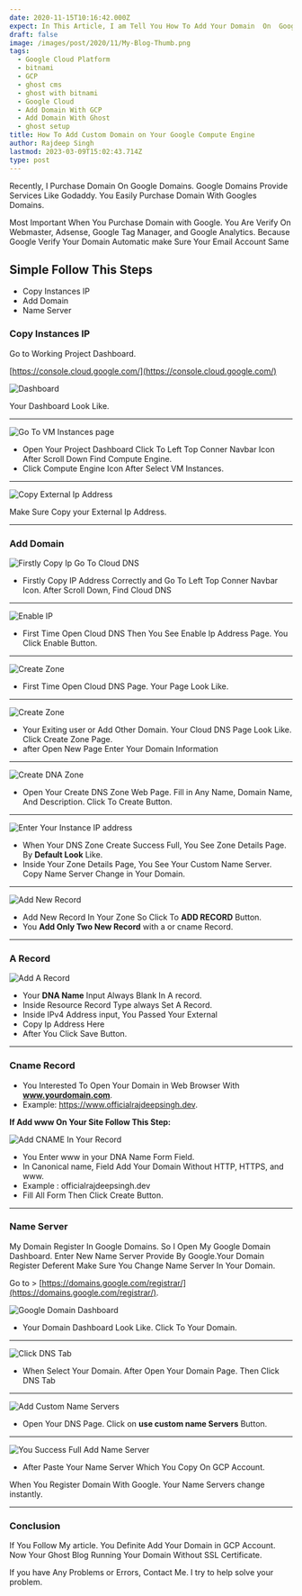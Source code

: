 ```yaml
---
date: 2020-11-15T10:16:42.000Z
expect: In This Article, I am Tell You How To Add Your Domain  On  Google Cloud Platform
draft: false
image: /images/post/2020/11/My-Blog-Thumb.png
tags:
  - Google Cloud Platform
  - bitnami
  - GCP
  - ghost cms
  - ghost with bitnami
  - Google Cloud
  - Add Domain With GCP
  - Add Domain With Ghost
  - ghost setup
title: How To Add Custom Domain on Your Google Compute Engine
author: Rajdeep Singh
lastmod: 2023-03-09T15:02:43.714Z
type: post
---
```


Recently, I Purchase Domain On Google Domains. Google Domains Provide Services
Like Godaddy. You Easily Purchase Domain With Googles Domains.

Most Important When You Purchase Domain with Google. You Are Verify On
Webmaster, Adsense, Google Tag Manager, and Google Analytics. Because Google
Verify Your Domain Automatic make Sure Your Email Account Same

## Simple Follow This Steps

- Copy Instances IP
- Add Domain
- Name Server

### Copy Instances IP

Go to Working Project Dashboard.

[https://console.cloud.google.com/](https://console.cloud.google.com/)

![Dashboard](/images/post/2020/11/gcp-dashboard.png "Dashboard")

Your Dashboard Look Like.

---

![Go To VM Instances page](/images/post/2020/11/GCP-Dmain.png "Go To VM Instances page")

- Open Your Project Dashboard Click To Left Top Conner Navbar Icon After Scroll Down Find Compute Engine.
- Click Compute Engine Icon After Select VM Instances.

---

![Copy External Ip Address](/images/post/2020/11/External-Copy-IP-.png "Copy External Ip Address")

Make Sure Copy your External Ip Address.

---

### Add Domain

![Firstly Copy Ip Go To Cloud DNS](/images/post/2020/11/Add-Domain-In-GCP-1.png "Firstly Copy Ip Go To Cloud DNS")

- Firstly Copy IP Address Correctly and Go To Left Top Conner Navbar Icon. After Scroll Down, Find Cloud DNS

---

![Enable IP](/images/post/2020/11/Cloud-Deployment-Manager-V2-API-1.png "Enable IP")

- First Time Open Cloud DNS Then You See Enable Ip Address Page. You Click
  Enable Button.

---

![Create Zone](/images/post/2020/11/Crete-Zone.png "Create Zone")

- First Time Open Cloud DNS Page. Your Page Look Like.

---

![Create Zone](/images/post/2020/11/create-zone.png "Create Zone")

- Your Exiting user or Add Other Domain. Your Cloud DNS Page Look Like. Click Create Zone Page.
- after Open New Page Enter Your Domain Information

---

![Create DNA Zone](/images/post/2020/11/Create-zones-.png "Create DNA Zone")

- Open Your Create DNS Zone Web Page. Fill in Any Name, Domain Name, And
  Description. Click To Create Button.

---

![Enter Your Instance IP address](/images/post/2020/11/Name-server.png "Enter Your Instance IP address")

- When Your DNS Zone Create Success Full, You See Zone Details Page. By **Default Look** Like.
- Inside Your Zone Details Page, You See Your Custom Name Server. Copy Name Server Change in Your Domain.

---

![Add New Record](/images/post/2020/11/Add-Record.png "Add New Record")

- Add New Record In Your Zone So Click To **ADD RECORD** Button.
- You **Add Only Two New Record** with a or cname Record.

---

### A Record

![Add A Record](/images/post/2020/11/Create-Record.png "add domain in gcp")

- Your **DNA Name** Input Always Blank In A record.
- Inside Resource Record Type always Set A Record.
- Inside IPv4 Address input, You Passed Your External
- Copy Ip Address Here
- After You Click Save Button.

---

### Cname Record

- You Interested To Open Your Domain in Web Browser With **www.yourdomain.com**.
- Example: https://www.officialrajdeepsingh.dev.

**If Add www On Your Site Follow This Step:**

![Add CNAME In Your Record](/images/post/2020/11/CNMAE.png "Add CNAME In Your Record")

- You Enter www in your DNA Name Form Field.
- In Canonical name, Field Add Your Domain Without HTTP, HTTPS, and www.
- Example : officialrajdeepsingh.dev
- Fill All Form Then Click Create Button.

---

### Name Server

My Domain Register In Google Domains. So I Open My Google Domain Dashboard.
Enter New Name Server Provide By Google.Your Domain Register Deferent Make Sure
You Change Name Server In Your Domain.

Go to >
[https://domains.google.com/registrar/](https://domains.google.com/registrar/).

![Google Domain Dashboard](/images/post/2020/11/google-Domain-Dashborad.png "Google Domain Dashboard")

- Your Domain Dashboard Look Like. Click To Your Domain.

---

![Click DNS Tab](/images/post/2020/11/Domain-Add-DNS-1.png "Click DNS Tab")

- When Select Your Domain. After Open Your Domain Page. Then Click DNS Tab

---

![Add Custom Name Servers](/images/post/2020/11/Custom-name-Server.png "Add Custom name servers")

- Open Your DNS Page. Click on **use custom name Servers** Button.

---

![You Success Full Add Name Server](/images/post/2020/11/Add-Custom-Name-Servers.png "You success Full Add Name Server")

- After Paste Your Name Server Which You Copy On GCP Account.

<Alert color="blue">
When You Register Domain With Google. Your Name Servers change instantly.
</Alert>

---

### Conclusion

If You Follow My article. You Definite Add Your Domain in GCP Account. Now Your
Ghost Blog Running Your Domain Without SSL Certificate.

If you have Any Problems or Errors, Contact Me. I try to help solve your
problem.
